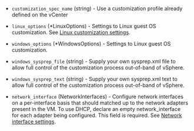 <!-- Code generated from the comments of the CustomizeConfig struct in builder\vsphere\clone\step_customize.go; DO NOT EDIT MANUALLY -->

- `customization_spec_name` (string) - Use a customization profile already defined on the vCenter

- `linux_options` (\*LinuxOptions) - Settings to Linux guest OS customization. See [Linux customization settings](#linux-customization-settings).

- `windows_options` (\*WindowsOptions) - Settings to Linux guest OS customization.

- `windows_sysprep_file` (string) - Supply your own sysprep.xml file to allow full control of the customization process out-of-band of vSphere.

- `windows_sysprep_text` (string) - Supply your own sysprep.xml text to allow full control of the customization process out-of-band of vSphere.

- `network_interface` (NetworkInterfaces) - Configure network interfaces on a per-interface basis that should matched up to the network adapters present in the VM.
  To use DHCP, declare an empty network_interface for each adapter being configured. This field is required.
  See [Network interface settings](#network-interface-settings).

<!-- End of code generated from the comments of the CustomizeConfig struct in builder\vsphere\clone\step_customize.go; -->
